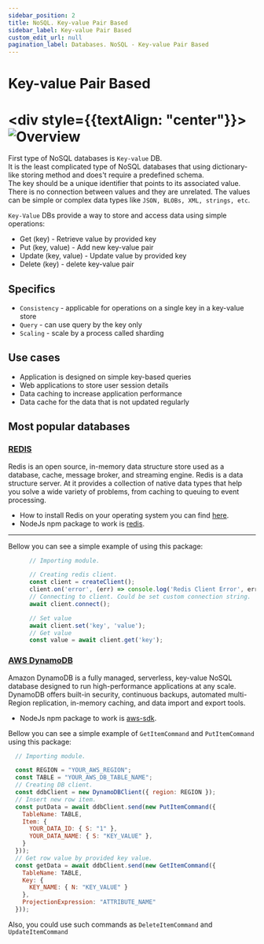 ```yaml
---
sidebar_position: 2
title: NoSQL. Key-value Pair Based
sidebar_label: Key-value Pair Based
custom_edit_url: null
pagination_label: Databases. NoSQL - Key-value Pair Based
---
```


# Key-value Pair Based

# <div style={{textAlign: "center"}}> ![Overview](../img/key-value-store.png) </div>

First type of NoSQL databases is ```Key-value``` DB. <br/>
It is the least complicated type of NoSQL databases that using dictionary-like storing method and does't require a predefined schema. <br/>
The key should be a unique identifier that points to its associated value.
There is no connection between values and they are unrelated.
The values can be simple or complex data types like ```JSON, BLOBs, XML, strings, etc```.

```Key-Value``` DBs provide a way to store and access data using simple operations:

- Get (key) - Retrieve value by provided key
- Put (key, value) - Add new key-value pair
- Update (key, value) - Update value by provided key
- Delete (key) - delete key-value pair

## Specifics

- ```Consistency``` - applicable for operations on a single key in a key-value store
- ```Query``` - can use query by the key only
- ```Scaling``` - scale by a process called sharding

## Use cases

- Application is designed on simple key-based queries
- Web applications to store user session details
- Data caching to increase application performance
- Data cache for the data that is not updated regularly

## Most popular databases

### [REDIS](https://redis.io/)

Redis is an open source, in-memory data structure store used as a database, cache, message broker, and streaming engine.
Redis is a data structure server.
At it provides a collection of native data types that help you solve a wide variety of problems, from caching to queuing to event processing.<br/>
  - How to install Redis on your operating system you can find [here](https://redis.io/docs/getting-started/).<br/>
  - NodeJs npm package to work is [redis](https://www.npmjs.com/package/redis).<br/>

---
Bellow you can see a simple example of using this package:

```js
      // Importing module.

      // Creating redis client.
      const client = createClient();
      client.on('error', (err) => console.log('Redis Client Error', err));
      // Connecting to client. Could be set custom connection string.
      await client.connect();

      // Set value
      await client.set('key', 'value');
      // Get value
      const value = await client.get('key');
```

### [AWS DynamoDB](https://aws.amazon.com/dynamodb/)

Amazon DynamoDB is a fully managed, serverless, key-value NoSQL database designed to run high-performance applications at any scale.
DynamoDB offers built-in security, continuous backups, automated multi-Region replication, in-memory caching, and data import and export tools.
  - NodeJs npm package to work is [aws-sdk](https://www.npmjs.com/package/aws-sdk).<br/>

Bellow you can see a simple example of ```GetItemCommand``` and ```PutItemCommand``` using this package:

```js
  // Importing module.

  const REGION = "YOUR_AWS_REGION";
  const TABLE = "YOUR_AWS_DB_TABLE_NAME";
  // Creating DB client.
  const ddbClient = new DynamoDBClient({ region: REGION });
  // Insert new row item.
  const putData = await ddbClient.send(new PutItemCommand({
    TableName: TABLE,
    Item: {
      YOUR_DATA_ID: { S: "1" },
      YOUR_DATA_NAME: { S: "KEY_VALUE" },
    }
  }));
  // Get row value by provided key value.
  const getData = await ddbClient.send(new GetItemCommand({
    TableName: TABLE,
    Key: {
      KEY_NAME: { N: "KEY_VALUE" }
    },
    ProjectionExpression: "ATTRIBUTE_NAME"
  }));
```

Also, you could use such commands as ```DeleteItemCommand``` and ```UpdateItemCommand```
